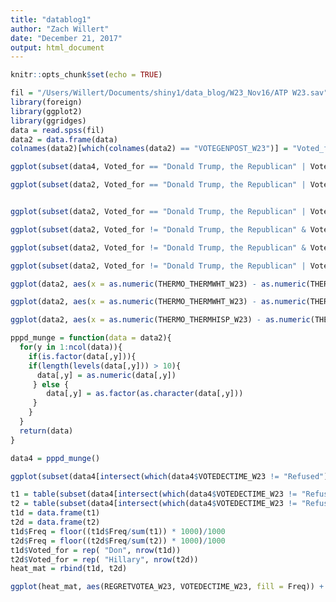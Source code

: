 ```yaml
---
title: "datablog1"
author: "Zach Willert"
date: "December 21, 2017"
output: html_document
---
```


```r
knitr::opts_chunk$set(echo = TRUE)
```

```r
fil = "/Users/Willert/Documents/shiny1/data_blog/W23_Nov16/ATP W23.sav"
library(foreign)
library(ggplot2)
library(ggridges)
data = read.spss(fil)
data2 = data.frame(data)
colnames(data2)[which(colnames(data2) == "VOTEGENPOST_W23")] = "Voted_for"


```

```r
ggplot(subset(data4, Voted_for == "Donald Trump, the Republican" | Voted_for == "Hillary Clinton, the Democrat") , aes(as.numeric(THERMO_THERMBLK_W23), as.numeric(THERMO_THERMWHT_W23), col = Voted_for, alpha = .2)) + geom_jitter() + xlab("Feelings Towards Black People") + ylab("Feelings Towards White People") + guides(alpha = F)

ggplot(subset(data2, Voted_for == "Donald Trump, the Republican" | Voted_for == "Hillary Clinton, the Democrat") , aes(as.numeric(THERMO_THERMHISP_W23), as.numeric(THERMO_THERMWHT_W23), col = Voted_for, alpha = .2)) + geom_jitter() + xlab("Feelings Towards Hispanic People") + ylab("Feelings Towards White People") + guides(alpha = F)


ggplot(subset(data2, Voted_for == "Donald Trump, the Republican" | Voted_for == "Hillary Clinton, the Democrat") , aes(as.numeric(THERMO_THERMHISP_W23), as.numeric(THERMO_THERMBLK_W23), col = Voted_for, alpha = .2)) + geom_jitter() + xlab("Feelings Towards Hispanic People") + ylab("Feelings Towards Black People") + guides(alpha = F)
```

```r
ggplot(subset(data2, Voted_for != "Donald Trump, the Republican" & Voted_for != "Hillary Clinton, the Democrat") , aes(as.numeric(THERMO_THERMBLK_W23), as.numeric(THERMO_THERMWHT_W23), col = Voted_for, alpha = .2)) + geom_jitter() + xlab("Feelings Towards Black People") + ylab("Feelings Towards White People") + guides(alpha = F)

ggplot(subset(data2, Voted_for != "Donald Trump, the Republican" & Voted_for != "Hillary Clinton, the Democrat") , aes(as.numeric(THERMO_THERMHISP_W23), as.numeric(THERMO_THERMWHT_W23), col = Voted_for, alpha = .2)) + geom_jitter() + xlab("Feelings Towards Hispanic People") + ylab("Feelings Towards White People") + guides(alpha = F)

ggplot(subset(data2, Voted_for != "Donald Trump, the Republican" | Voted_for != "Hillary Clinton, the Democrat") , aes(as.numeric(THERMO_THERMHISP_W23), as.numeric(THERMO_THERMBLK_W23), col = Voted_for, alpha = .2)) + geom_jitter() + xlab("Feelings Towards Hispanic People") + ylab("Feelings Towards Black People") + guides(alpha = F)

```

```r
ggplot(data2, aes(x = as.numeric(THERMO_THERMWHT_W23) - as.numeric(THERMO_THERMHISP_W23), y = Voted_for, fill = Voted_for)) + geom_density_ridges() + xlab("Preference of White People to Hispanic People") + ylab("Density") + guides(alpha = F)

ggplot(data2, aes(x = as.numeric(THERMO_THERMWHT_W23) - as.numeric(THERMO_THERMBLK_W23), y = Voted_for, fill = Voted_for)) + geom_density_ridges() + xlab("Preference of White People to Black People") + ylab("Density") + guides(alpha = F)

ggplot(data2, aes(x = as.numeric(THERMO_THERMHISP_W23) - as.numeric(THERMO_THERMBLK_W23), y = Voted_for, fill = Voted_for)) + geom_density_ridges() + xlab("Preference of Hispanic People to Black People") + ylab("Density") + guides(alpha = F)
```




```r

pppd_munge = function(data = data2){
  for(y in 1:ncol(data)){
    if(is.factor(data[,y])){
    if(length(levels(data[,y])) > 10){
      data[,y] = as.numeric(data[,y])
     } else {
        data[,y] = as.factor(as.character(data[,y]))
     }
    }
  }
  return(data)
}

data4 = pppd_munge()

ggplot(subset(data4[intersect(which(data4$VOTEDECTIME_W23 != "Refused"), which(data4$REGRETVOTEA_W23 != "Refused")),], Voted_for == "Donald Trump, the Republican" | Voted_for == "Hillary Clinton, the Democrat"), aes(REGRETVOTEA_W23, VOTEDECTIME_W23, col = Voted_for != "Donald Trump, the Republican", alpha = .1 )) + geom_jitter() + facet_wrap(~Voted_for) + guides(col = F)

t1 = table(subset(data4[intersect(which(data4$VOTEDECTIME_W23 != "Refused"), which(data4$REGRETVOTEA_W23 != "Refused")),], Voted_for == "Donald Trump, the Republican")[,c(41,42)])[-5,-3]
t2 = table(subset(data4[intersect(which(data4$VOTEDECTIME_W23 != "Refused"), which(data4$REGRETVOTEA_W23 != "Refused")),], Voted_for ==  "Hillary Clinton, the Democrat")[,c(41,42)])[-5,-3]
t1d = data.frame(t1)
t2d = data.frame(t2)
t1d$Freq = floor((t1d$Freq/sum(t1)) * 1000)/1000
t2d$Freq = floor((t2d$Freq/sum(t2)) * 1000)/1000
t1d$Voted_for = rep( "Don", nrow(t1d))
t2d$Voted_for = rep( "Hillary", nrow(t2d))
heat_mat = rbind(t1d, t2d)

ggplot(heat_mat, aes(REGRETVOTEA_W23, VOTEDECTIME_W23, fill = Freq)) + geom_tile() + geom_text(aes(label = Freq)) + scale_fill_gradient2(low = "blue", high = "red") + facet_wrap(~Voted_for) +ylab("When they decided to vote") + xlab("How they would vote now")
```

